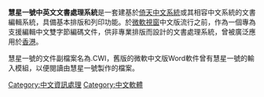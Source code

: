 {{Infobox OS version
| name = 慧星一號中英文文書處理系統
| family =
| logo = 
| screenshot =
| caption = 
| developer = 慧星資訊股份有限公司
| source_model = 
| license = 
| kernel_type =
| release_version = 3.1 專業版
| release_date = 1994年7月
| release_url =
| preview_version = 
| preview_date = 
| preview_url = 
| support_status = 
| other_articles = 
| website =
}}

'''慧星一號中英文文書處理系統'''是一套建基於[[倚天中文系統|倚天中文系統]]或其相容中文系統的文書編輯系統，具備基本排版和列印功能。於[[微軟視窗|微軟視窗]]中文版流行之前，作為一個專為支援編輯中文雙字節編碼文件，供非專業排版而設計的文書處理系統，曾被廣泛應用於[[香港|香港]]。

慧星一號的文件副檔案名為.CWI，舊版的微軟中文版Word軟件曾有慧星一號的輸入模組，以便閱讀由慧星一號製作的檔案。

<gallery></gallery>

{{Compu-soft-stub}}
[[Category:中文資訊處理|Category:中文資訊處理]]
[[Category:中文軟體|Category:中文軟體]]